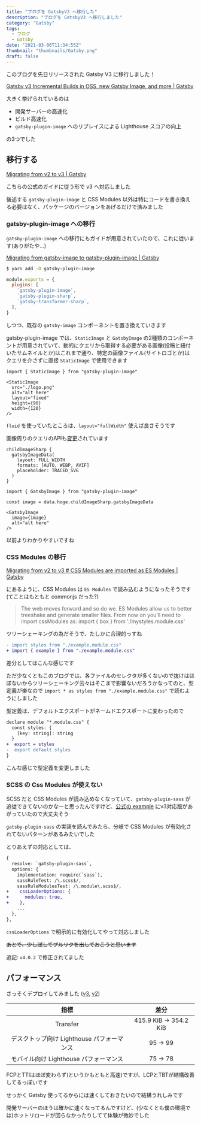 ```yaml
---
title: "ブログを GatsbyV3 へ移行した"
description: "ブログを GatsbyV3 へ移行しました"
category: "Gatsby"
tags:
  - ブログ
  - Gatsby
date: "2021-03-06T11:34:55Z"
thumbnail: "thumbnails/Gatsby.png"
draft: false
---
```


このブログを先日リリースされた Gatsby V3 に移行しました！

[Gatsby v3 Incremental Builds in OSS, new Gatsby Image, and more \| Gatsby](https://www.gatsbyjs.com/blog/gatsby-v3/)

大きく挙げられているのは

- 開発サーバーの高速化
- ビルド高速化
- `gatsby-plugin-image` へのリプレイスによる Lighthouse スコアの向上

の3つでした

## 移行する

[Migrating from v2 to v3 \| Gatsby](https://www.gatsbyjs.com/docs/reference/release-notes/migrating-from-v2-to-v3/)

こちらの公式のガイドに従う形で v3 へ対応しました

後述する `gatsby-plugin-image` と CSS Modules 以外は特にコードを書き換える必要はなく、パッケージのバージョンをあげるだけで済みました

### gatsby-plugin-image への移行

`gatsby-plugin-image` への移行にもガイドが用意されていたので、これに従います(ありがたや...)

[Migrating from gatsby-image to gatsby-plugin-image \| Gatsby](https://www.gatsbyjs.com/docs/reference/release-notes/image-migration-guide/)

``` bash
$ yarn add -D gatsby-plugin-image
```

``` ts:gatsby-config.js
module.exports = {
  plugins: [
    `gatsby-plugin-image`,
    `gatsby-plugin-sharp`,
    `gatsby-transformer-sharp`,
  ],
}
```

しつつ、既存の `gatsby-image` コンポーネントを置き換えていきます

gatsby-plugin-image では、`StaticImage` と `GatsbyImage` の2種類のコンポーネントが用意されていて、動的にクエリから取得する必要がある画像(投稿と紐付いたサムネイルとか)はこれまで通り、特定の画像ファイル(サイトロゴとか)はクエリを介さずに直接 `StaticImage` で使用できます

``` tsx:StaticImage
import { StaticImage } from "gatsby-plugin-image"

<StaticImage
  src="./logo.png"
  alt="alt here"
  layout="fixed"
  height={90}
  width={120}
/>
```

`fluid` を使っていたところは、`layout="fullWidth"` 使えば良さそうです

画像周りのクエリのAPIも[変更](https://www.gatsbyjs.com/docs/reference/release-notes/image-migration-guide/#api-changes)されています

``` graphql:query
childImageSharp {
  gatsbyImageData(
    layout: FULL_WIDTH
    formats: [AUTO, WEBP, AVIF]
    placeholder: TRACED_SVG
  )
}
```

``` tsx:GatsbyImage
import { GatsbyImage } from "gatsby-plugin-image"

const image = data.hoge.childImageSharp.gatsbyImageData

<GatsbyImage
  image={image}
  alt="alt here"
/>
```

以前よりわかりやすいですね

### CSS Modules の移行

[Migrating from v2 to v3 # CSS Modules are imported as ES Modules \| Gatsby](https://www.gatsbyjs.com/docs/reference/release-notes/migrating-from-v2-to-v3#css-modules-are-imported-as-es-modules)

にあるように、CSS Modules は `ES Modules` で読み込むようになったそうです(てことはもともと commonjs だった?)

> The web moves forward and so do we. ES Modules allow us to better treeshake and generate smaller files. From now on you’ll need to import cssModules as: import { box } from './mystyles.module.css'

ツリーシェーキングの為だそうで、たしかに合理的っすね

``` diff
- import styles from "./example.module.css"
+ import { example } from "./example.module.css"
```

差分としてはこんな感じです

ただ少なくともこのブログでは、各ファイルのセレクタが多くないので抜けはほぼないからツリーシェーキング云々はそこまで影響ないだろうかなってのと、型定義が楽なので `import * as styles from "./example.module.css"` で読むようにしました

型定義は、デフォルトエクスポートがネームドエクスポートに変わったので

``` diff
declare module "*.module.css" {
  const styles: {
    [key: string]: string
  }
+  export = styles
-  export default styles
}
```

こんな感じで型定義を変更しました

### SCSS の Css Modules が使えない

SCSS だと CSS Modules が読み込めなくなっていて、`gatsby-plugin-sass` が追従できてないのかなーと思ったんですけど、[公式の example](https://github.com/gatsbyjs/gatsby/tree/master/examples/using-css-modules) にv3対応版があがっていたので大丈夫そう

`gatsby-plugin-sass` の実装を読んでみたら、分岐で CSS Modules が有効化されてないパターンがあるみたいでした

とりあえずの対応としては、

``` diff
{
  resolve: `gatsby-plugin-sass`,
  options: {
    implementation: require(`sass`),
    sassRuleTest: /\.scss$/,
    sassRuleModulesTest: /\.module\.scss$/,
+    cssLoaderOptions: {
+      modules: true,
+    },
    ...
  },
},
```

`cssLoaderOptions` で明示的に有効化してやって対応しました

~~あとで、少し試してプルリクを出しておこうと思います~~

追記: `v4.0.2` で修正されてました

## パフォーマンス

さっそくデプロイしてみました ([v3](https://83706916.kimuson-dev.pages.dev/), [v2](https://9d9ac4dc.kimuson-dev.pages.dev/))

| 指標 | 差分 |
| :---: | :---: |
| Transfer | 415.9 KiB → 354.2 KiB |
| デスクトップ向け Lighthouse パフォーマンス | 95 → 99 |
| モバイル向け Lighthouse パフォーマンス | 75 → 78 |

FCPとTTIはほぼ変わらず(というかもともと高速)ですが、LCPとTBTが結構改善してるっぽいです

せっかく Gatsby 使ってるからには速くしておきたいので結構うれしみです

開発サーバーのほうは確かに速くなってるんですけど、(少なくとも僕の環境では)ホットリロードが回らなかったりしてて体験が微妙でした
